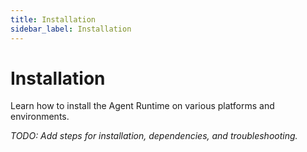 ```yaml
---
title: Installation
sidebar_label: Installation
---
```


# Installation

Learn how to install the Agent Runtime on various platforms and environments.

_TODO: Add steps for installation, dependencies, and troubleshooting._
